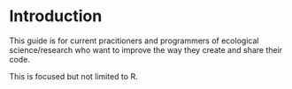 # Introduction {#intro}

This guide is for current pracitioners and programmers of ecological
science/research who want to improve the way they create and share their code. 

This is focused but not limited to R.

